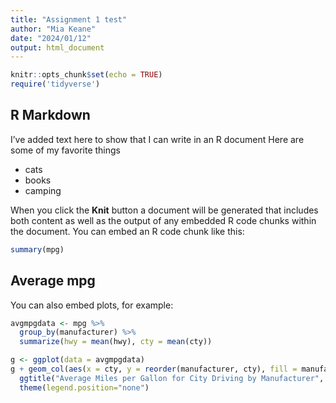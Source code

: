 ```yaml
---
title: "Assignment 1 test"
author: "Mia Keane"
date: "2024/01/12"
output: html_document
---
```


```r
knitr::opts_chunk$set(echo = TRUE)
require('tidyverse')
``` 

## R Markdown

I've added text here to show that I can write in an R document 
Here are some of my favorite things

- cats
- books
- camping


When you click the **Knit** button a document will be generated that includes both content as well as the output of any embedded R code chunks within the document. You can embed an R code chunk like this:

```r
summary(mpg)
```

## Average mpg

You can also embed plots, for example:

```r
avgmpgdata <- mpg %>% 
  group_by(manufacturer) %>% 
  summarize(hwy = mean(hwy), cty = mean(cty))

g <- ggplot(data = avgmpgdata)
g + geom_col(aes(x = cty, y = reorder(manufacturer, cty), fill = manufacturer)) +
  ggtitle("Average Miles per Gallon for City Driving by Manufacturer", subtitle = "Data on vehicles from 1999 to 2008 for 38 popular models of cars") +
  theme(legend.position="none") 
```